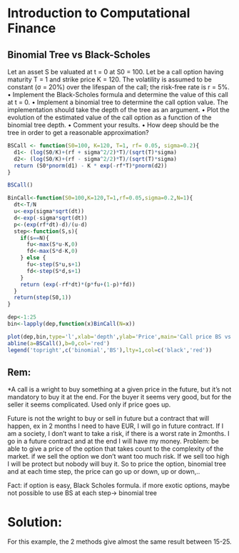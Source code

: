 # Introduction to Computational Finance

## Binomial Tree vs Black-Scholes

Let an asset S be valuated at t = 0 at S0 = 100. Let be a call option having maturity T = 1 and strike price K = 120. The volatility is assumed to be constant (σ = 20%) over the lifespan of the call; the risk-free rate is r = 5%.
• Implement the Black-Scholes formula and determine the value of this call at t = 0.
• Implement a binomial tree to determine the call option value. The implementation should take the depth of the tree as an argument.
• Plot the evolution of the estimated value of the call option as a function of the binomial tree depth.
• Comment your results.
• How deep should be the tree in order to get a reasonable approximation?

```{r}
BSCall <- function(S0=100, K=120, T=1, rf= 0.05, sigma=0.2){
  d1<- (log(S0/K)+(rf + sigma^2/2)*T)/(sqrt(T)*sigma)
  d2<- (log(S0/K)+(rf - sigma^2/2)*T)/(sqrt(T)*sigma)
  return (S0*pnorm(d1) - K * exp(-rf*T)*pnorm(d2))
}

BSCall()

BinCall<-function(S0=100,K=120,T=1,rf=0.05,sigma=0.2,N=1){
  dt<-T/N
  u<-exp(sigma*sqrt(dt))
  d<-exp(-sigma*sqrt(dt))
  p<-(exp(rf*dt)-d)/(u-d)
  step<-function(S,s){
    if(s==N){
      fu<-max(S*u-K,0)
      fd<-max(S*d-K,0)
    } else {
      fu<-step(S*u,s+1)
      fd<-step(S*d,s+1)
    }
    return (exp(-rf*dt)*(p*fu+(1-p)*fd))
  }
  return(step(S0,1))
}

dep<-1:25
bin<-lapply(dep,function(x)BinCall(N=x))

plot(dep,bin,type='l',xlab='depth',ylab='Price',main='Call price BS vs Binomial')
abline(a=BSCall(),b=0,col='red')
legend('topright',c('binomial','BS'),lty=1,col=c('black','red'))

```
## Rem: 

*A call is a wright to buy something at a given price in the future, but it's not mandatory to buy it at the end. For the buyer it seems very good, but for the seller it seems complicated. Used only if price goes up.

Future is not the wright to buy or sell in future but a contract that will happen, ex in 2 months I need to have EUR, I will go in future contract. If I am a society, I don't want to take a risk, if there is a worst rate in 2months. I go in a future contract and at the end I will have my money.
Problem: be able to give a price of the option that takes count to the complexity of the market. if we sell the option we don't want too much risk. If we sell too high I will be protect but nobody will buy it. So to price the option, binomial tree and at each time step, the price can go up or down, up or down,..

Fact: 
if option is easy, Black Scholes formula.
if more exotic options, maybe not possible to use BS at each step-> binomial tree

# Solution:
For this example, the 2 methods give almost the same result between 15-25.